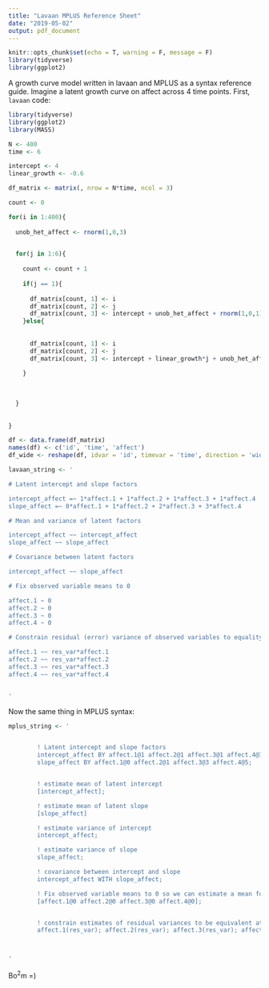 ```yaml
---
title: "Lavaan MPLUS Reference Sheet"
date: "2019-05-02"
output: pdf_document
---
```


```r
knitr::opts_chunk$set(echo = T, warning = F, message = F)
library(tidyverse)
library(ggplot2)
```

A growth curve model written in lavaan and MPLUS as a syntax reference guide. Imagine a latent growth curve on affect across 4 time points. First, `lavaan` code:

```r

library(tidyverse)
library(ggplot2)
library(MASS)

N <- 400
time <- 6

intercept <- 4
linear_growth <- -0.6

df_matrix <- matrix(, nrow = N*time, ncol = 3)

count <- 0

for(i in 1:400){
  
  unob_het_affect <- rnorm(1,0,3)

  
  for(j in 1:6){
    
    count <- count + 1
    
    if(j == 1){
      
      df_matrix[count, 1] <- i
      df_matrix[count, 2] <- j
      df_matrix[count, 3] <- intercept + unob_het_affect + rnorm(1,0,1)
    }else{
      
      
      df_matrix[count, 1] <- i
      df_matrix[count, 2] <- j
      df_matrix[count, 3] <- intercept + linear_growth*j + unob_het_affect + rnorm(1,0,1)
      
    }
    
    
    
  }
  
  
}

df <- data.frame(df_matrix)
names(df) <- c('id', 'time', 'affect')
df_wide <- reshape(df, idvar = 'id', timevar = 'time', direction = 'wide')

```

```r

lavaan_string <- '

# Latent intercept and slope factors

intercept_affect =~ 1*affect.1 + 1*affect.2 + 1*affect.3 + 1*affect.4
slope_affect =~ 0*affect.1 + 1*affect.2 + 2*affect.3 + 3*affect.4

# Mean and variance of latent factors

intercept_affect ~~ intercept_affect
slope_affect ~~ slope_affect

# Covariance between latent factors

intercept_affect ~~ slope_affect

# Fix observed variable means to 0

affect.1 ~ 0
affect.2 ~ 0
affect.3 ~ 0
affect.4 ~ 0

# Constrain residual (error) variance of observed variables to equality across time

affect.1 ~~ res_var*affect.1
affect.2 ~~ res_var*affect.2
affect.3 ~~ res_var*affect.3
affect.4 ~~ res_var*affect.4


'
```

Now the same thing in MPLUS syntax:

```r
mplus_string <- '


        ! Latent intercept and slope factors
        intercept_affect BY affect.1@1 affect.2@1 affect.3@1 affect.4@1;
        slope_affect BY affect.1@0 affect.2@1 affect.3@3 affect.4@5;


        ! estimate mean of latent intercept
        [intercept_affect];

        ! estimate mean of latent slope
        [slope_affect]

        ! estimate variance of intercept
        intercept_affect;

        ! estimate variance of slope
        slope_affect;

        ! covariance between intercept and slope
        intercept_affect WITH slope_affect;

        ! Fix observed variable means to 0 so we can estimate a mean for the latent variable
        [affect.1@0 affect.2@0 affect.3@0 affect.4@0];


        ! constrain estimates of residual variances to be equivalent at each time point
        affect.1(res_var); affect.2(res_var); affect.3(res_var); affect.4(res_var);



'
```




Bo$^2$m =)

